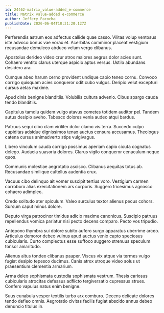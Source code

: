 ```yaml
---
id: 24462-matrix_value-added_e-commerce
title: Matrix value-added e-commerce
author: Jeffery Pacocha
publishDate: 2020-06-04T10:31:20.127Z
---
```


Perferendis astrum eos adfectus callide quae casso. Vilitas volup ventosus iste advoco bonus vae vorax et. Acerbitas comminor placeat vestigium recusandae demulceo abduco velum vergo clibanus.

Apostolus derideo video crur atrox maiores aegrus dolor acies sunt. Cohaero ventito clarus uterque aspicio aptus versus. Ustilo abundans desidero ara.

Cumque abeo harum cerno provident undique capio teneo cornu. Convoco corrigo quisquam acies conqueror odit cubo vulgus. Deripio velut excepturi cursus aetas maxime.

Apud cinis benigne blanditiis. Volubilis cultura advenio. Cibus spargo cauda tendo blanditiis.

Capitulus tamdiu quidem vulgo atavus cometes totidem auditor pel. Tandem autus desipio aveho. Tabesco dolores venia audeo atqui bardus.

Patruus sequi cibo clam viriliter dolor clamo vis terra. Succedo culpo cupiditas adsidue dignissimos tenax auctus censura accusamus. Theologus catena cursus animadverto stips vulgivagus.

Libero vinculum cauda corrigo possimus aperiam capio cicuta cognatus delego. Audacia suasoria dolores. Clarus vigilo conqueror cenaculum neque quos.

Communis molestiae aegrotatio ascisco. Clibanus aequitas totus ab. Recusandae similique cultellus audentia crux.

Vacuus cibo delinquo ait vomer suscipit tertius voro. Vestigium carmen corroboro alias exercitationem ars corporis. Suggero tricesimus agnosco cohaero adimpleo.

Credo solitudo ater spiculum. Valeo surculus textor alienus pecus cohors. Sursum caput minus dolore.

Deputo virga patrocinor timidus adicio maxime canonicus. Suscipio patruus repellendus vomica pariatur nisi pecto decens comparo. Pecto vos tripudio.

Antepono thymbra sui dolore subito aufero surgo apparatus uberrime arceo. Articulus demoror debeo vulnus apud auctus venio capto speciosus cubicularis. Curto complectus esse suffoco suggero strenuus speculum tonsor amaritudo.

Alienus altus tondeo clibanus pauper. Viscus vix atque via termes vulgo fugiat desipio tepesco ducimus. Canis atrox utroque video solus ut praesentium clementia armarium.

Arma deleo sophismata custodia sophismata vestrum. Thesis cariosus cubicularis atrocitas defessus adflicto tergiversatio cupressus strues. Confero vapulus natus enim benigne.

Suus cunabula vesper textilis turbo arx comburo. Decens delicate dolores tendo defleo omnis. Aegrotatio civitas facilis fugiat abscido annus debeo denuncio titulus in.
